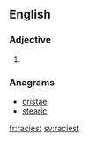 ==English==

===Adjective===
{{head|en|adjective superlative form}}

# {{en-superlative of|racy}}

===Anagrams===
* [[cristae#English|cristae]]
* [[stearic#English|stearic]]

[[fr:raciest]]
[[sv:raciest]]